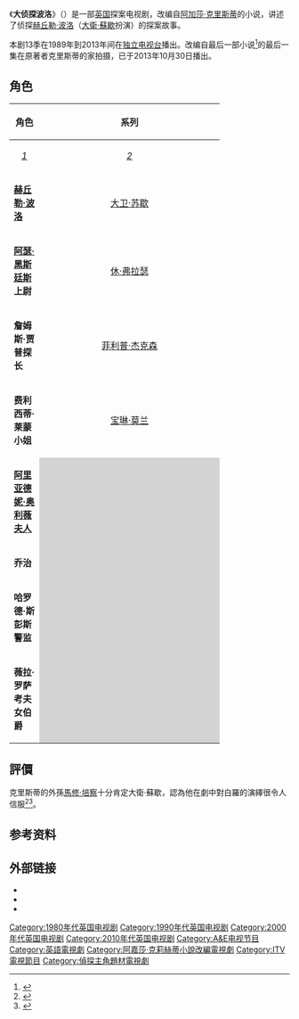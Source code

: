 {{Link style|time=2015-12-13T13:07:26+00:00}}
{{Expand English|Agatha Christie's Poirot|tpercent=10}}
{{noteTA
|1=zh-tw:赫丘勒·白羅; zh-hans:赫尔克里·波洛; zh-hant:赫爾克里·波羅;
|2=zh-tw:白羅; zh:波罗; zh-hans:波洛; zh-hant:波羅;
|3=zh-tw:阿嘉莎;zh-hans:阿加莎;zh-hant:阿嘉莎;zh-hk:阿加莎;zh-mo:阿加莎;
|4=zh-tw:克莉絲蒂;zh-hans:克里斯蒂;zh-hant:克莉絲蒂;zh-hk:姬絲蒂;zh-mo:克里絲蒂;
|5=zh-hans:黑斯廷斯;zh-hant:海斯汀;
|6=zh-hans:阿瑟;zh-hant:亞瑟;
|7=zh-hans:斯彭斯;zh-hant:史彭斯;
|8=zh-hans:普理查德;zh-hant:培察;
|G1=Show
}}
{{Infobox television
| show_name = 大侦探波洛<br>Agatha Christie's Poirot
| image = Agatha Christie's Poirot (title card).png
| image_size = 250px
| caption =
| genre = 推理
| runtime = 36 x ~50分钟<br />34 x ~89–102分钟 
| creator =
| composer = [[:en:Christopher_Gunning|克里斯托弗·冈宁]]<br />{{small|(1–9季)}}<br />[[:en:Stephen_McKeon|史蒂芬·麦基翁]]<br />{{small|(10–11季)}}<br />Christian Henson<br />{{small|(12–13季)}}
| starring = [[大卫·苏歇|大卫·苏歇]]<br />[[:en:Hugh_Fraser_(actor)|休·弗拉瑟]]<br />[[:en:Philip_Jackson_(actor)|菲利普·杰克森]]<br />[[:en:Pauline_Moran|宝琳·莫兰]]
| country = {{UK}}
| company = [[伦敦周末电视|LWT]] {{small|(1989–2002)}}<br />LWT Productions {{small|(1989–96)}}<br />[[:en:ITV_Studios|Granada Productions]]<br />{{small|(2002–08)}}<br />Agatha Christie Ltd.<br />{{small|(1989–2013)}}<br />ITV Productions {{small|(2008–09)}}<br />[[:en:ITV_Studios|ITV Studios]] {{small|(2009–13)}}<br />[[:en:WGBH-TV|WGBH]] Boston {{small|(2008–13)}}<br />Carnival Films {{small|(1993–94)}}<br />Picture Partnership Productions {{small|(1994–96)}}
| network = [[独立电视台_(频道)|ITV]], [[苏格兰电视台|STV]], [[UTV电视台|UTV]]
| first_aired = {{Start date|1989|1|8|df=y}}
| last_aired  = {{End date|2013|11|13|df=y}}
| num_series = 13
| num_episodes = 70
| list_episodes = 大偵探白羅劇集列表
}}
《'''大侦探波洛'''》（{{lang-en|Agatha Christie's Poirot}}）是一部[[英国|英国]]探案电视剧，改编自[[阿加莎·克里斯蒂|阿加莎·克里斯蒂]]的小说，讲述了侦探[[赫丘勒·波洛|赫丘勒·波洛]]（[[大衛·蘇歇|大衛·蘇歇]]扮演）的探案故事。

本剧13季在1989年到2013年间在[[独立电视台|独立电视台]]播出。改编自最后一部小说<ref>{{cite web|author=Stuart Kemp|url=http://www.hollywoodreporter.com/news/agatha-christies-poirots-final-season-434752|title='Agatha Christie's Poirot's' Final Season Snags Healthy Pre-Sales|publisher=The Hollywood Reporter|accessdate=25 May 2013|deadurl=no|archive-date=2013-06-14|archive-url=https://web.archive.org/web/20130614054711/http://www.hollywoodreporter.com/news/agatha-christies-poirots-final-season-434752}}</ref>的最后一集在原著者克里斯蒂的家拍摄，已于2013年10月30日播出。

== 角色 ==

{| class="wikitable" style="text-align:center" width=75%
!rowspan="2" width="11%" | 角色
!colspan="13" align="center" | 系列
|-
!align="center" width="5%" | ''[[#Series_1_(1989)|1]]''
!align="center" width="5%" | ''[[#Series_2_(1990)|2]]''
!align="center" width="11%" | ''[[#Series_3_(1990-91)|3]]''
!align="center" width="5%" | ''[[#Series_4_(1992)|4]]''
!align="center" width="5%" | ''[[#Series_5_(1993)|5]]''
!align="center" width="5%" | ''[[#Series_6_(1994-96)|6]]''
!align="center" width="5%" | ''[[#Series_7_(2000)|7]]''
!align="center" width="5%" | ''[[#Series_8_(2001-02)|8]]''
!align="center" width="5%" | ''[[#Series_9_(2003-04)|9]]''
!align="center" width="5%" | ''[[#Series_10_(2006)|10]]''
!align="center" width="5%" | ''[[#Series_11_(2008-09)|11]]''
!align="center" width="11%" | ''[[#Series_12_(2010-11)|12]]''
!align="center" width="11%" | ''[[#Series_13_(2013)|13]]''
|-
|'''[[赫丘勒·波洛|赫丘勒·波洛]]'''
|colspan="13" | [[大卫·苏歇|大卫·苏歇]] 
|-
|''' [[亞瑟·海斯汀|阿瑟·黑斯廷斯]]上尉'''
|colspan="8" | [[:en:Hugh_Fraser_(actor)|休·弗拉瑟]]
|colspan="4" style="background-color:#D3D3D3;" |
|colspan="1" | [[:en:Hugh_Fraser_(actor)|休·弗拉瑟]]
|-
|'''詹姆斯·贾普探长'''
|colspan="8" | [[:en:Philip_Jackson_(actor)|菲利普·杰克森]]
|colspan="4" style="background-color:#D3D3D3;" |
|colspan="1" | [[:en:Philip_Jackson_(actor)|菲利普·杰克森]]
|-
|'''费利西蒂·莱蒙小姐'''
|colspan="3" | [[:en:Pauline_Moran|宝琳·莫兰]]
|colspan="1" style="background-color:#D3D3D3;" |
|colspan="4" | [[:en:Pauline_Moran|宝琳·莫兰]]
|colspan="4" style="background-color:#D3D3D3;" |
|colspan="1" | [[:en:Pauline_Moran|宝琳·莫兰]]
|-
|'''[[阿蕊登·奧利薇|阿里亚德妮·奥利薇夫人]] '''
|colspan="9" style="background-color:#D3D3D3;" |
|colspan="4" | [[:en:Zoë_Wanamaker|佐伊·沃纳梅克]] 
|-
|'''乔治'''
|colspan="9" style="background-color:#D3D3D3;" |
|colspan="4" | [[:en:David_Yelland_(actor)|大卫·耶兰]]
|-
|'''哈罗德·斯彭斯警监 '''
|colspan="9" style="background-color:#D3D3D3;" |
|colspan="2" | [[:en:Richard_Hope_(actor)|理查德·霍普]]
|colspan="2" style="background-color:#D3D3D3;" |
|-
|'''薇拉·罗萨考夫女伯爵'''
|colspan="2" style="background-color:#D3D3D3;" |
|colspan="1" | [[:en:Kika_Markham|基卡·马卡姆]]
|colspan="9" style="background-color:#D3D3D3;" | 
|colspan="1" | [[:en:Orla_Brady|欧拉·布莱蒂]]
|}

==評價==
克里斯蒂的外孫[[馬修·培察|馬修·培察]]十分肯定大衛·蘇歇，認為他在劇中對白羅的演繹很令人信服<ref>{{Cite web|url=https://www.irishtimes.com/life-and-style/people/murder-and-management-agatha-christie-s-family-business-1.1839850|title=Murder and management: Agatha Christie’s family business|accessdate=2019-05-14|date=2014-06-23|last=Hennessy|first=Mark|publisher=The Irish Times|language=en|archive-date=2019-08-11|archive-url=https://web.archive.org/web/20190811225621/https://www.irishtimes.com/life-and-style/people/murder-and-management-agatha-christie-s-family-business-1.1839850|dead-url=no}}</ref><ref>{{Cite web|url=http://www.agathachristie.com/story-explorer/characters/poirot|title=Poirot|accessdate=2019-05-14|publisher=Agatha Christie|archiveurl=https://web.archive.org/web/20090227161003/http://www.agathachristie.com/story-explorer/characters/poirot|archivedate=2009-02-27|dead-url=no}}</ref>。

==参考资料==
{{reflist|2}}

==外部链接==
{{Commonscat|Agatha Christie's Poirot (tv series)}}
* {{IMDb title|id=0094525}}
*{{itv.com|id=poirot|title=大侦探波洛}}
*{{Watch in Mainland China|搜狐视频|url=http://so.tv.sohu.com/mts?box=1&wd=%E5%A4%A7%E4%BE%A6%E6%8E%A2%E6%B3%A2%E7%BD%97}}

{{A&E電視節目}}
{{DEFAULTSORT:Agatha Christie's Poirot}}
[[Category:1980年代英国电视剧|Category:1980年代英国电视剧]]
[[Category:1990年代英国电视剧|Category:1990年代英国电视剧]]
[[Category:2000年代英国电视剧|Category:2000年代英国电视剧]]
[[Category:2010年代英国电视剧|Category:2010年代英国电视剧]]
[[Category:A&E电视节目|Category:A&E电视节目]]
[[Category:英語電視劇|Category:英語電視劇]]
[[Category:阿嘉莎·克莉絲蒂小說改編電視劇|Category:阿嘉莎·克莉絲蒂小說改編電視劇]]
[[Category:ITV電視節目|Category:ITV電視節目]]
[[Category:偵探主角題材電視劇|Category:偵探主角題材電視劇]]